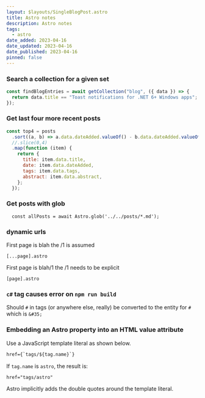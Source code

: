 ```yaml
---
layout: $layouts/SingleBlogPost.astro
title: Astro notes
description: Astro notes
tags:
  - astro
date_added: 2023-04-16
date_updated: 2023-04-16
date_published: 2023-04-16
pinned: false
---
```


### Search a collection for a given set

```js
const findBlogEntries = await getCollection("blog", ({ data }) => {
  return data.title == "Toast notifications for .NET 6+ Windows apps";
});
```

### Get last four more recent posts

```js
const top4 = posts
  .sort((a, b) => a.data.dateAdded.valueOf() - b.data.dateAdded.valueOf())
  //.slice(0,4)
  .map(function (item) {
    return {
      title: item.data.title,
      date: item.data.dateAdded,
      tags: item.data.tags,
      abstract: item.data.abstract,
    };
  });
```

### Get posts with glob

```
  const allPosts = await Astro.glob('../../posts/*.md');
```

### dynamic urls

First page is blah the /1 is assumed

```
[...page].astro
```

First page is blah/1 the /1 needs to be explicit

```
[page].astro
```

### `c#` tag causes error on `npm run build`

Should `#` in tags (or anywhere else, really) be converted to the entity for `#` which is `&#35;`

### Embedding an Astro property into an HTML value attribute

Use a JavaScript template literal as shown below.

```html
href={`tags/${tag.name}`}
```

If `tag.name` is `astro`, the result is:

```html
href="tags/astro"
```

Astro implicitly adds the double quotes around the template literal.
